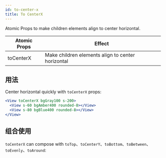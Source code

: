 ```yaml
---
id: to-center-x
title: To CenterX
---
```



Atomic Props to make children elements align to center horizontal.

| Atomic Props | Effect                                            |
| ------------ | ------------------------------------------------- |
| toCenterX    | Make children elements align to center horizontal |

## 用法

Center horizontal quickly with `toCenterX` props:

```jsx live
<View toCenterX bgGray100 s-200>
  <View s-60 bgAmber400 rounded-8></View>
  <View s-80 bgBlue400 rounded-8></View>
</View>
```

## 组合使用

`toCenterX` can compose with `toTop`、`toCenterY`、`toBottom`、`toBetween`、`toEvenly`、`toAround`:

<LayoutEngine7 />
